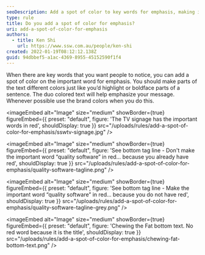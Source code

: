 ```yaml
---
seoDescription: Add a spot of color to key words for emphasis, making important text stand out and drawing attention to your message
type: rule
title: Do you add a spot of color for emphasis?
uri: add-a-spot-of-color-for-emphasis
authors:
  - title: Ken Shi
    url: https://www.ssw.com.au/people/ken-shi
created: 2022-01-19T08:12:12.138Z
guid: 94dbbef5-a1ac-4369-8955-45152590f1f4
---
```


When there are key words that you want people to notice, you can add a spot of color on the important word for emphasis.
You should make parts of the text different colors just like you’d highlight or boldface parts of a sentence. The duo colored text will help emphasize your message. Whenever possible use the brand colors when you do this.

<imageEmbed
  alt="Image"
  size="medium"
  showBorder={true}
  figureEmbed={{
    preset: "default",
    figure: 'The TV signage has the important words in red',
    shouldDisplay: true
  }}
  src="/uploads/rules/add-a-spot-of-color-for-emphasis/sswtv-signage.jpg"
/>

<imageEmbed
  alt="Image"
  size="medium"
  showBorder={true}
  figureEmbed={{
    preset: "default",
    figure: 'See bottom tag line - Don\'t make the important word “quality software” in red... because you already have red',
    shouldDisplay: true
  }}
  src="/uploads/rules/add-a-spot-of-color-for-emphasis/quality-software-tagline.png"
/>

<imageEmbed
  alt="Image"
  size="medium"
  showBorder={true}
  figureEmbed={{
    preset: "default",
    figure: 'See bottom tag line - Make the important word “quality software” in red... because you do not have red',
    shouldDisplay: true
  }}
  src="/uploads/rules/add-a-spot-of-color-for-emphasis/quality-software-tagline-grey.png"
/>

<imageEmbed
  alt="Image"
  size="medium"
  showBorder={true}
  figureEmbed={{
    preset: "default",
    figure: 'Chewing the Fat bottom text. No red word because it is the title',
    shouldDisplay: true
  }}
  src="/uploads/rules/add-a-spot-of-color-for-emphasis/chewing-fat-bottom-text.png"
/>